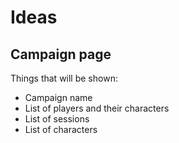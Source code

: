 # Ideas

## Campaign page

Things that will be shown:
- Campaign name
- List of players and their characters
- List of sessions
- List of characters
